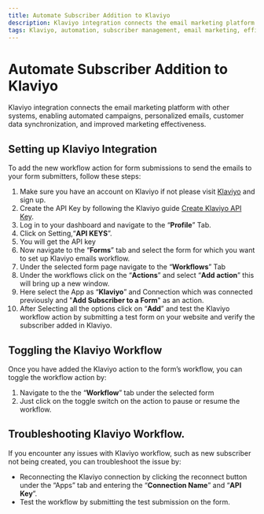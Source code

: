 ```yaml
---
title: Automate Subscriber Addition to Klaviyo
description: Klaviyo integration connects the email marketing platform with other systems, enabling automated campaigns, personalized emails, customer data synchronization, and improved marketing effectiveness.
tags: Klaviyo, automation, subscriber management, email marketing, efficient, forms, streamline, optimize campaigns, opensource, integrations, formzillion
---
```


# Automate Subscriber Addition to Klaviyo

Klaviyo integration connects the email marketing platform with other systems, enabling automated campaigns, personalized emails, customer data synchronization, and improved marketing effectiveness.


## Setting up Klaviyo Integration

To add the new workflow action for form submissions to send the emails to your form submitters, follow these steps:

1.  Make sure you have an account on Klaviyo if not please visit [Klaviyo](https://www.klaviyo.com/) and sign up.
2.  Create the API Key by following the Klaviyo guide [Create Klaviyo API Key](https://www.klaviyo.com/settings/account/api-keys).
3.  Log in to your dashboard and navigate to the “**Profile**” Tab.
4.  Click on Setting,“**API KEYS**”.
5.  You will get the API key
6.  Now navigate to the “**Forms**” tab and select the form for which you want to set up Klaviyo emails workflow.
7.  Under the selected form page navigate to the “**Workflows**” Tab
8.  Under the workflows click on the “**Actions**” and select “**Add action**” this will bring up a new window.
9.  Here select the App as “**Klaviyo**” and Connection which was connected previously and "**Add Subscriber to a Form**" as an action.
10. After Selecting all the options click on “**Add**” and test the Klaviyo workflow action by submitting a test form on your website and verify the subscriber added in Klaviyo.


## Toggling the Klaviyo Workflow

Once you have added the Klaviyo action to the form’s workflow, you can toggle the workflow action by:

1.  Navigate to the the “**Workflow**” tab under the selected form
2.  Just click on the toggle switch on the  action to pause or resume the workflow.

## Troubleshooting Klaviyo Workflow.

If you encounter any issues with Klaviyo workflow, such as new subscriber not being created, you can troubleshoot the issue by:

- Reconnecting the Klaviyo connection by clicking the reconnect button under the “Apps” tab and entering the “**Connection Name**” and “**API Key**”.
- Test the workflow by submitting the test submission on the form.
